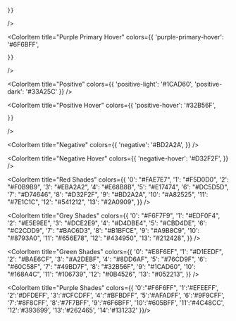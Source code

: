 
<Meta title="Design System/atoms/Colors"/>

<ColorPalette>
  <ColorItem 
    title="Purple Primary" 
    colors={{
      'purple-primary': '#605BFF',

    }}
  />

  <ColorItem 
    title="Purple Primary Hover" 
    colors={{
      'purple-primary-hover': '#6F6BFF',

    }}
  />

  <ColorItem 
    title="Positive" 
    colors={{
      'positive-light': '#1CAD60',
      'positive-dark': '#33A25C'
    }}
  />

  <ColorItem 
    title="Positive Hover" 
    colors={{
      'positive-hover': '#32B56F',

    }}
  />

  <ColorItem 
    title="Negative" 
    colors={{
      'negative': '#BD2A2A',
    }}
  />

  <ColorItem 
    title="Negative Hover" 
    colors={{
      'negative-hover': '#D32F2F',
    }}
  />

 <ColorItem 
    title="Red Shades" 
    colors={{
      '0': "#FAE7E7",
      '1': "#F5D0D0",
      '2': "#F0B9B9",
      '3': "#EBA2A2",
      '4': "#E68B8B",
      '5': "#E17474",
      '6': "#DC5D5D",
      '7': "#D74646",
      '8': "#D32F2F",
      '9': "#BD2A2A",
      '10': "#A82525",
      '11': "#7E1C1C",
      '12': "#541212",
      '13': "#2A0909",
    }}
  />

  <ColorItem 
    title="Grey Shades" 
    colors={{
      '0': "#F6F7F9",
      '1': "#EDF0F4",
      '2': "#E5E9EE",
      '3': "#DCE2E9",
      '4': "#D4DBE4",
      '5': "#CBD4DE",
      '6': "#C2CDD9",
      '7': "#BAC6D3",
      '8': "#B1BFCE",
      '9': "#A9B8C9",
      '10': "#8793A0",
      '11': "#656E78",
      '12': "#434950",
      '13': "#212428",
    }}
  />

   <ColorItem 
    title="Green Shades" 
    colors={{
      '0': "#E8F6EF",
      '1': "#D1EEDF",
      '2': "#BAE6CF",
      '3': "#A2DEBF",
      '4': "#8DD6AF",
      '5': "#76CD9F",
      '6': "#60C58F",
      '7': "#49BD7F",
      '8': "#32B56F",
      '9': "#1CAD60",
      '10': "#168A4C",
      '11': "#106739",
      '12': "#0B4526",
      '13': "#052213",
    }}
  />


  <ColorItem title="Purple Shades" colors={{
    '0':"#F6F6FF",
    '1':'#EFEEFF',
    '2':'#DFDEFF',
    '3':'#CFCDFF',
    '4':"#BFBDFF",
    '5':'#AFADFF',
    '6':'#9F9CFF',
    '7':'#8F8CFF',
    '8':'#7F7BFF',
    '9':'#6F6BFF',
    '10':'#605BFF',
    '11':'#4C48CC',
    '12':'#393699',
    '13':'#262465',
    '14':'#131232'
  }}/>


</ColorPalette>